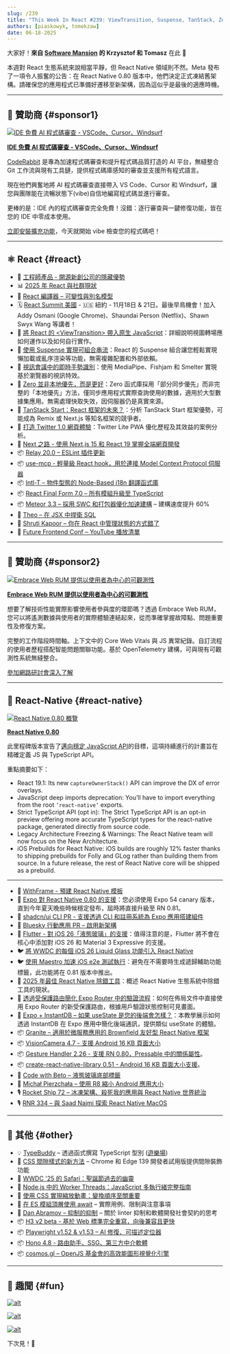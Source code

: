 ```yaml
---
slug: /239
title: "This Week In React #239: ViewTransition, Suspense, TanStack, Zero, use-mcp, Compiler, Intl-T | 0.80, Stable APIs, iOS prebuilds, shadcn, Expo, InstantDB, Granite | TypeBuddy, Hono, H3, Playwright, cosmos.gl"
authors: [piaskowyk, tomekzaw]
date: 06-18-2025
---
```


大家好！**來自 [Software Mansion](https://swmansion.com/?utm_source=thisweekinreact) 的 Krzysztof 和 Tomasz** 在此 👋

本週對 React 生態系統來說相當平靜，但 React Native 領域則不然。Meta 發布了一項令人振奮的公告：在 React Native 0.80 版本中，他們決定正式凍結舊架構。請確保您的應用程式已準備好遷移至新架構，因為這似乎是最後的適應時機。

<!-- truncate -->


<Support />

---

## 💸 贊助商 {#sponsor1}

[![IDE 免費 AI 程式碼審查 - VSCode、Cursor、Windsurf](/emails/issues/239/coderabbit.jpg)](https://coderabbit.link/tUMe5xC)

**[IDE 免費 AI 程式碼審查 - VSCode、Cursor、Windsurf](https://coderabbit.link/tUMe5xC)**

[CodeRabbit](https://coderabbit.link/6ZXULSK) 是專為加速程式碼審查和提升程式碼品質打造的 AI 平台，無縫整合 Git 工作流與現有工具鏈，提供程式碼庫感知的審查並支援所有程式語言。

現在他們興奮地將 AI 程式碼審查直接帶入 VS Code、Cursor 和 Windsurf，讓您與團隊能在流暢狀態下(vibe)自信地編寫程式碼並進行審查。

更棒的是：IDE 內的程式碼審查完全免費！沒錯：逐行審查與一鍵修復功能，皆在您的 IDE 中零成本使用。

[立即安裝擴充功能](https://coderabbit.link/LszC1pB)，今天就開始 vibe 檢查您的程式碼吧！

---

## ⚛️ React {#react}

- 💸 [工程師產品 - 開源新創公司的隱藏優勢](https://go.posthog.com/twir-jun18)
- 📊 [2025 年 React 與社群現狀](https://blog.isquaredsoftware.com/2025/06/react-community-2025/)
- 📖 [React 編譯器 – 可變性與別名模型](https://github.com/facebook/react/blob/156b7a96f5669470182ad226306184576d6f150f/compiler/packages/babel-plugin-react-compiler/src/Inference/MUTABILITY_ALIASING_MODEL.md)
- 🗓️ [React Summit 美國](https://reactsummit.us/?utm_source=Newsletter&utm_medium=ThisWeekinReact) - 🇺🇸 紐約 - 11月18日 & 21日。最後早鳥機會！加入 Addy Osmani (Google Chrome)、Shaundai Person (Netflix)、Shawn Swyx Wang 等講者！
- 📜 [將 React 的 \<ViewTransition\> 帶入原生 JavaScript](https://plainvanillaweb.com/blog/articles/2025-06-12-view-transitions/)：詳細說明視圖轉場應如何運作以及如何自行實作。
- 📜 [使用 Suspense 實現可組合串流](https://twofoldframework.com/blog/composable-streaming-with-suspense)：React 的 Suspense 組合讓您輕鬆實現懶加載或亂序渲染等功能，無需複雜配置和外部依賴。
- 📜 [視訊會議中的即時手勢識別](https://blog.swmansion.com/real-time-gesture-recognition-in-videoconferencing-4711855a1a53)：使用 MediaPipe、Fishjam 和 Smelter 實現基於瀏覽器的視訊特效。
- 📜 [Zero 並非本地優先，而是更好](https://jjenzz.com/zero-is-not-local-first-its-better/)：Zero 函式庫採用「部分同步優先」而非完整的「本地優先」方法，僅同步應用程式實際查詢使用的數據，適用於大型數據集應用。無需處理快取失效，因伺服器仍是真實來源。
- 📜 [TanStack Start：React 框架的未來？](https://www.premieroctet.com/blog/en/tanstack-future-react-frameworks)：分析 TanStack Start 框架優勢，可能成為 Remix 或 Next.js 等知名框架的競爭者。
- 📜 [打造 Twitter 1.0 網頁體驗](https://largeapps.dev/case-studies/twitter/)：Twitter Lite PWA 優化歷程及其效益的案例分析。
- 💸 [Next 之路 - 使用 Next.js 15 和 React 19 掌握全端網頁開發](https://www.road-to-next.com/?utm_source=newsletter&utm_medium=email&utm_campaign=this_week_in_react_1.1)
- 📦 [Relay 20.0 – ESLint 插件更新](https://github.com/facebook/relay/releases/tag/v20.0.0)
- 📦 [use-mcp - 輕量級 React hook，用於連接 Model Context Protocol 伺服器](https://github.com/modelcontextprotocol/use-mcp)
- 📦 [Intl-T – 物件型態的 Node-Based i18n 翻譯函式庫](https://github.com/nivandres/intl-t)
- 📦 [React Final Form 7.0 – 所有模組升級至 TypeScript](https://erikras.com/blog/final-form-to-typescript)
- 📦 [Meteor 3.3 – 採用 SWC 和打包器優化加速建構](https://dev.to/meteor/faster-builds-in-meteor-33-modern-build-stack-with-swc-and-bundler-optimizations-fm2) – 建構速度提升 60%
- 🎥 [Theo – 在 JSX 中捍衛 SQL](https://www.youtube.com/watch?v=PmXZvGtB7_U)
- 🎥 [Shruti Kapoor – 你在 React 中管理狀態的方式錯了](https://www.youtube.com/watch?v=c7FQP-tUn1U)
- 🎥 [Future Frontend Conf – YouTube 播放清單](http://youtube.com/watch?v=xadj32ExtWo&list=PLKGgD1M40S4hHnZtFi_kPgRRjMay_2KMp)

<SubscribeFormEmbed placement="middle" />

---

## 💸 贊助商 {#sponsor2}

[![Embrace Web RUM 提供以使用者為中心的可觀測性](/emails/issues/239/embrace.jpg)](https://get.embrace.io/web-rum-launch-webinar?utm_source=newsletter&utm_medium=paid&utm_campaign=twir-6-18-2025)

**[Embrace Web RUM 提供以使用者為中心的可觀測性](https://get.embrace.io/web-rum-launch-webinar?utm_source=newsletter&utm_medium=paid&utm_campaign=twir-6-18-2025)**

想要了解技術性能實際影響使用者參與度的環節嗎？透過 Embrace Web RUM，您可以將遙測數據與使用者的實際體驗連結起來，從而準確掌握故障點、問題重要性及修復方案。

完整的工作階段時間軸。上下文中的 Core Web Vitals 與 JS 異常紀錄。自訂流程的使用者歷程搭配智能問題關聯功能。基於 OpenTelemetry 建構，可與現有可觀測性系統無縫整合。

[參加網路研討會深入了解](https://get.embrace.io/web-rum-launch-webinar?utm_source=newsletter&utm_medium=paid&utm_campaign=twir-6-18-2025)

---

## 📱 React-Native {#react-native}

[![React Native 0.80 概覽](/emails/issues/239/RN_banner.png)](https://reactnative.dev/blog/2025/06/12/react-native-0.80)

[**React Native 0.80**](https://reactnative.dev/blog/2025/06/12/react-native-0.80)

此里程碑版本宣告了[邁向穩定 JavaScript API](https://reactnative.dev/blog/2025/06/12/moving-towards-a-stable-javascript-api)的目標，這項持續進行的計畫旨在精確定義 JS 與 TypeScript API。

重點摘要如下：

- React 19.1: Its new `captureOwnerStack()` API can improve the DX of error overlays.
- JavaScript deep imports deprecation: You’ll have to import everything from the root `’react-native’` exports.
- Strict TypeScript API (opt in): The Strict TypeScript API is an opt-in preview offering more accurate TypeScript types for the react-native package, generated directly from source code.
- Legacy Architecture Freezing & Warnings: The React Native team will now focus on the New Architecture.
- iOS Prebuilds for React Native: iOS builds are roughly 12% faster thanks to shipping prebuilds for Folly and GLog rather than building them from source. In a future release, the rest of React Native core will be shipped as a prebuild.

---

- 💸 [WithFrame - 預建 React Native 模板](https://withfra.me)
- 📣 [Expo 對 React Native 0.80 的支援](https://expo.dev/changelog/react-native-80)：您必須使用 Expo 54 canary 版本，直到今年夏天晚些時候穩定發布，屆時將直接升級至 RN 0.81。
- 👀 [shadcn/ui CLI PR - 支援透過 CLI 和註冊系統為 Expo 應用搭建組件](https://github.com/shadcn-ui/ui/pull/7540)
- 👀 [Bluesky 行動應用 PR – 啟用新架構](https://github.com/bluesky-social/social-app/pull/8295)
- 💬 [Flutter - 對 iOS 26「液態玻璃」的支援](https://github.com/flutter/flutter/issues/170310)：值得注意的是，Flutter 將不會在核心中添加對 iOS 26 和 Material 3 Expressive 的支援。
- 🐦 [將 WWDC 的每個 iOS 26 Liquid Glass 功能引入 React Native](https://x.com/saul_sharma/status/1934467342576009254)
- 🐦 [使用 Maestro 加速 iOS e2e 測試執行](https://x.com/janicduplessis/status/1933589353714102511)：避免在不需要時生成遞歸輔助功能標籤，此功能將在 0.81 版本中推出。
- 📜 [2025 年最佳 React Native 除錯工具](https://blog.swmansion.com/best-react-native-debugging-tools-in-2025-a95dcac7a014)：概述 React Native 生態系統中除錯工具的現狀。
- 📜 [透過受保護路由簡化 Expo Router 中的驗證流程](https://expo.dev/blog/simplifying-auth-flows-with-protected-routes)：如何在佈局文件中直接使用 Expo Router 的新受保護路由，根據用戶驗證狀態控制可見畫面。
- 📜 [Expo + InstantDB – 如果 useState 是您的後端會怎樣？](https://expo.dev/blog/what-if-usestate-was-your-backend)：本教學展示如何透過 InstantDB 在 Expo 應用中簡化後端通訊，提供類似 useState 的體驗。
- 📦 [Granite – 適用於微服務應用的 Brownfield 友好型 React Native 框架](https://github.com/toss/granite)
- 📦 [VisionCamera 4.7 - 支援 Android 16 KB 頁面大小](https://github.com/mrousavy/react-native-vision-camera/releases/tag/v4.7.0)
- 📦 [Gesture Handler 2.26 - 支援 RN 0.80，Pressable 中的關係屬性](https://github.com/software-mansion/react-native-gesture-handler/releases/tag/2.26.0)。
- 📦 [create-react-native-library 0.51 - Android 16 KB 頁面大小支援](https://github.com/callstack/react-native-builder-bob/releases/tag/create-react-native-library%400.51.0)。
- 🎥 [Code with Beto – 液態玻璃底部標籤](https://www.youtube.com/watch?v=L5f8Gy91Gv4)
- 🎥 [Michał Pierzchała – 使用 R8 縮小 Android 應用大小](https://www.youtube.com/watch?v=Ud6TSlnEzCc)
- 🎙️ [Rocket Ship 72 – 冰凍架構、殺死我的應用與 React Native 世界統治](https://share.transistor.fm/s/43ce5c20)
- 🎙️ [RNR 334 – 與 Saad Najmi 探索 React Native MacOS](https://infinite.red/react-native-radio/rnr-334-react-native-macos-with-saad-najmi)

---

## 🔀 其他 {#other}

- 💡 [TypeBuddy](https://github.com/typed-rocks/type-buddy) – 透過函式撰寫 TypeScript 型別 ([遊樂場](https://typed-rocks.github.io/type-buddy/))
- 📜 [CSS 間隙樣式的新方法](https://developer.chrome.com/blog/gap-decorations?hl=en) – Chrome 和 Edge 139 開發者試用版提供間隙裝飾功能
- 📜 [WWDC '25 的 Safari：聖誕節過去的幽靈](https://infrequently.org/2025/06/the-ghost-of-christmas-past/)
- 📜 [Node.js 中的 Worker Threads：JavaScript 多執行緒完整指南](https://nodesource.com/blog/worker-threads-nodejs-multithreading-in-javascript)
- 📜 [使用 CSS 實現縮放動畫：變換順序至關重要](https://jakearchibald.com/2025/animating-zooming/)
- 📜 [在 ES 模組頂層使用 await](https://allthingssmitty.com/2025/06/16/using-await-at-the-top-level-in-es-modules/) – 實際用例、限制與注意事項
- 📜 [Dan Abramov – 抑制的抑制](https://overreacted.io/suppressions-of-suppressions/) – 關於 linter 抑制和軟體開發社會契約的思考
- 📦 [H3 v2 beta - 基於 Web 標準完全重寫，向後兼容且更快](https://h3.dev/blog/v2-beta)
- 📦 [Playwright v1.52 & v1.53 – AI 修復、可描述定位器](https://dev.to/playwright/whats-new-in-playwright-v152-v153-fix-with-ai-describable-locators-and-more-dl9)
- 📦 [Hono 4.8 - 路由助手、SSG、第三方中介軟體](https://github.com/honojs/hono/releases/tag/v4.8.0)
- 📦 [cosmos.gl – OpenJS 基金會的高效能圖形視覺化引擎](https://openjsf.org/blog/introducing-cosmos-gl)

---

## 🤭 趣聞 {#fun}

[![alt](/emails/issues/239/meme2.jpg)](https://www.linkedin.com/feed/update/urn:li:activity:7339605943137009664)

[![alt](/emails/issues/239/meme1.jpg)](https://x.com/mrousavy/status/1922994477712453742)

[![alt](/emails/issues/239/meme3.jpg)](https://nerdy.dev/fathers-day-2025)

下次見！👋